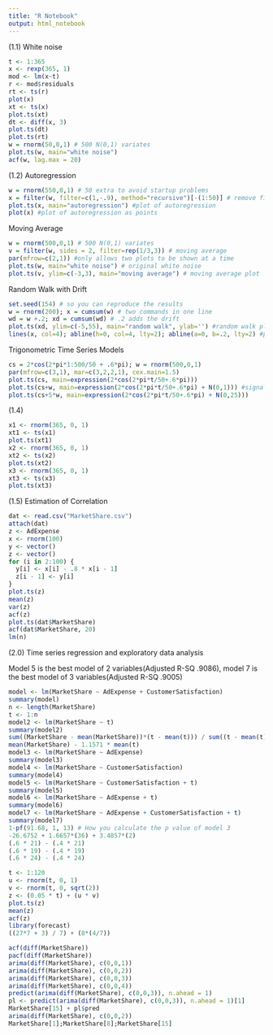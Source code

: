 ```yaml
---
title: "R Notebook"
output: html_notebook
---
```

(1.1)
White noise
```r
t <- 1:365
x <- rexp(365, 1)
mod <- lm(x~t)
r <- mod$residuals
rt <- ts(r)
plot(x)
xt <- ts(x)
plot.ts(xt)
dt <- diff(x, 3)
plot.ts(dt)
plot.ts(rt)
w = rnorm(50,0,1) # 500 N(0,1) variates
plot.ts(w, main="white noise")
acf(w, lag.max = 20)
```

(1.2)
Autoregression
```r
w = rnorm(550,0,1) # 50 extra to avoid startup problems
x = filter(w, filter=c(1,-.9), method="recursive")[-(1:50)] # remove first 50
plot.ts(x, main="autoregression") #plot of autoregression
plot(x) #plot of autoregression as points
```

Moving Average
```r
w = rnorm(500,0,1) # 500 N(0,1) variates
v = filter(w, sides = 2, filter=rep(1/3,3)) # moving average
par(mfrow=c(2,1)) #only allows two plots to be shown at a time
plot.ts(w, main="white noise") # original white noise
plot.ts(v, ylim=c(-3,3), main="moving average") # moving average plot
```

Random Walk with Drift
```r
set.seed(154) # so you can reproduce the results
w = rnorm(200); x = cumsum(w) # two commands in one line
wd = w +.2; xd = cumsum(wd) # .2 adds the drift
plot.ts(xd, ylim=c(-5,55), main="random walk", ylab='') #random walk plotted alone with drift
lines(x, col=4); abline(h=0, col=4, lty=2); abline(a=0, b=.2, lty=2) #plot of random walk with and without drift
```

Trigonometric Time Series Models
```r
cs = 2*cos(2*pi*1:500/50 + .6*pi); w = rnorm(500,0,1)
par(mfrow=c(3,1), mar=c(3,2,2,1), cex.main=1.5)
plot.ts(cs, main=expression(2*cos(2*pi*t/50+.6*pi)))
plot.ts(cs+w, main=expression(2*cos(2*pi*t/50+.6*pi) + N(0,1))) #signal to noise ratio increasing
plot.ts(cs+5*w, main=expression(2*cos(2*pi*t/50+.6*pi) + N(0,25)))
```
(1.4) 
```r
x1 <- rnorm(365, 0, 1)
xt1 <- ts(x1)
plot.ts(xt1)
x2 <- rnorm(365, 0, 1)
xt2 <- ts(x2)
plot.ts(xt2)
x3 <- rnorm(365, 0, 1)
xt3 <- ts(x3)
plot.ts(xt3)
```
(1.5) Estimation of Correlation

```r
dat <- read.csv("MarketShare.csv")
attach(dat)
z <- AdExpense
x <- rnorm(100)
y <- vector()
z <- vector()
for (i in 2:100) {
  y[i] <- x[i] - .8 * x[i - 1]
  z[i - 1] <- y[i]
}
plot.ts(z)
mean(z)
var(z)
acf(z)
plot.ts(dat$MarketShare)
acf(dat$MarketShare, 20)
lm(n)
```

(2.0) Time series regression and exploratory data analysis

Model 5 is the best model of 2 variables(Adjusted R-SQ .9086), model 7 is the best model of 3 variables(Adjusted R-SQ .9005)

```r
model <- lm(MarketShare ~ AdExpense + CustomerSatisfaction)
summary(model)
n <- length(MarketShare)
t <- 1:n
model2 <- lm(MarketShare ~ t)
summary(model2)
sum((MarketShare - mean(MarketShare))*(t - mean(t))) / sum((t - mean(t))^2)
mean(MarketShare) - 1.1571 * mean(t)
model3 <- lm(MarketShare ~ AdExpense)
summary(model3)
model4 <- lm(MarketShare ~ CustomerSatisfaction)
summary(model4)
model5 <- lm(MarketShare ~ CustomerSatisfaction + t)
summary(model5)
model6 <- lm(MarketShare ~ AdExpense + t)
summary(model6)
model7 <- lm(MarketShare ~ AdExpense + CustomerSatisfaction + t)
summary(model7)
1-pf(91.68, 1, 13) # How you calculate the p value of model 3
-26.6752 + 1.6657*(36) + 3.4857*(2)
(.6 * 21) - (.4 * 21)
(.6 * 19) - (.4 * 19)
(.6 * 24) - (.4 * 24)
```

```r
t <- 1:120
u <- rnorm(t, 0, 1)
v <- rnorm(t, 0, sqrt(2))
z <- (0.05 * t) + (u * v)
plot.ts(z)
mean(z)
acf(z)
library(forecast)
((27*7 + 3) / 7) + (8*(4/7))
```


```r
acf(diff(MarketShare))
pacf(diff(MarketShare))
arima(diff(MarketShare), c(0,0,1))
arima(diff(MarketShare), c(0,0,2))
arima(diff(MarketShare), c(0,0,3))
arima(diff(MarketShare), c(0,0,4))
predict(arima(diff(MarketShare), c(0,0,3)), n.ahead = 1)
pl <- predict(arima(diff(MarketShare), c(0,0,3)), n.ahead = 1)[1]
MarketShare[15] + pl$pred
arima(diff(MarketShare), c(0,0,2))
MarketShare[1];MarketShare[8];MarketShare[15]

```








